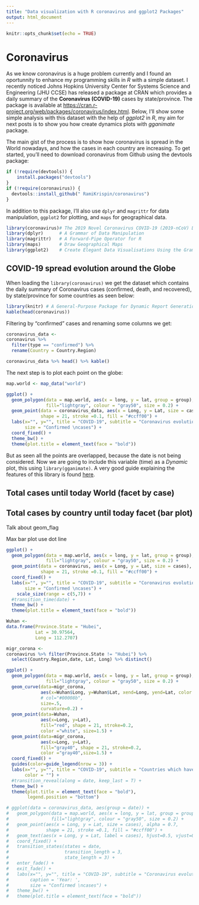 ```yaml
---
title: "Data visualization with R coronavirus and ggplot2 Packages"
output: html_document
---
```


```r
knitr::opts_chunk$set(echo = TRUE)
```

# Coronavirus

As we know coronavirus is a huge problem currently and I found an oportunnity to enhance my programming skills in *R* with a simple dataset. I recently noticed Johns Hopkins University Center for Systems Science and Engineering (JHU CCSE) has released a package at CRAN which provides a daily summary of the **Coronavirus (COVID-19)** cases by state/province. The package is available at <https://cran.r-project.org/web/packages/coronavirus/index.html>. Below, I'll show some simple analysis with this dataset with the help of *ggplot2* in *R*, my aim for next posts is to show you how create dynamics plots with *gganimate* package.

The main gist of the process is to show how coronavirus is spread in the World nowadays, and how the cases in each country are increasing. To get started, you’ll need to download coronavirus from Github using the devtools package:

```r
if (!require(devtools)) {
    install.packages("devtools")
}
if (!require(coronavirus)) {
  devtools::install_github(" RamiKrispin/coronavirus")
}
```

In addition to this package, I’ll also use `dplyr` and `magrittr` for data manipulation, `ggplot2` for plotting, and `maps` for geographical data. 

```r
library(coronavirus)# The 2019 Novel Coronavirus COVID-19 (2019-nCoV) Dataset
library(dplyr)      # A Grammar of Data Manipulation
library(magrittr)   # A Forward-Pipe Operator for R
library(maps)       # Draw Geographical Maps
library(ggplot2)    # Create Elegant Data Visualisations Using the Grammar of Graphics
```

## COVID-19 spread evolution around the Globe

When loading the `library(coronavirus)` we get the dataset which contains the daily summary of Coronavirus cases (confirmed, death, and recovered), by state/province for some countries as seen below:

```r
library(knitr) # A General-Purpose Package for Dynamic Report Generation in R
kable(head(coronavirus))
```

Filtering by "confirmed " cases and renaming some columns we get:

```r
coronavirus_data <- 
coronavirus %>% 
  filter(type == "confirmed") %>% 
  rename(Country = Country.Region)

coronavirus_data %>% head() %>% kable()
```

The next step is to plot each point on the globe:

```r
map.world <- map_data("world")

ggplot() +
  geom_polygon(data = map.world, aes(x = long, y = lat, group = group),
               fill="lightgray", colour = "gray50", size = 0.2) +
  geom_point(data = coronavirus_data, aes(x = Long, y = Lat, size = cases), 
             shape = 21, stroke =0.1, fill = "#ccff00") +
  labs(x="", y="", title = "COVID-19", subtitle = "Coronavirus evolution around the World",
       size = "Confirmed \ncases") +
  coord_fixed() +
  theme_bw() +
  theme(plot.title = element_text(face = "bold"))
```

But as seen all the points are overlapped, because the date is not being considered. Now we are going to include this variable (time) as a _Dynamic_ plot, this using `library(gganimate)`. A very good guide explaining the features of this library is found [here](https://goodekat.github.io/presentations/2019-isugg-gganimate-spooky/slides.html).

## Total cases until today World (facet by case)

## Total cases by country until today facet (bar plot)

Talk about geom_flag

Max bar plot use dot line


```r
ggplot() +
  geom_polygon(data = map.world, aes(x = long, y = lat, group = group),
               fill="lightgray", colour = "gray50", size = 0.2) +
  geom_point(data = coronavirus, aes(x = Long, y = Lat, size = cases), alpha = 0.7,
             shape = 21, stroke =0.1, fill = "#ccff00") +
  coord_fixed() +
  labs(x="", y="", title = "COVID-19", subtitle = "Coronavirus evolution around the World",
       size = "Confirmed \ncases") +
    scale_size(range = c(5,7)) +
  #transition_time(date) +
  theme_bw() +
  theme(plot.title = element_text(face = "bold"))
```

```r
Wuhan <- 
data.frame(Province.State = "Hubei",
           Lat = 30.97564,
           Long = 112.2707)

migr_corona <- 
coronavirus %>% filter(Province.State != "Hubei") %>% 
  select(Country.Region,date, Lat, Long) %>% distinct()

ggplot() +
  geom_polygon(data = map.world, aes(x = long, y = lat, group = group),
               fill="lightgray", colour = "gray50", size = 0.2) + 
  geom_curve(data=migr_corona,
             aes(x=Wuhan$Long, y=Wuhan$Lat, xend=Long, yend=Lat, color = Country.Region, group =date),
             # col="#00008b",
             size=.5,
             curvature=0.2) +
  geom_point(data=Wuhan,
             aes(x=Long, y=Lat), 
             fill="red", shape = 21, stroke=0.2,
             color ="white", size=1.5) +
  geom_point(data=migr_corona,
             aes(x=Long, y=Lat), 
             fill="gray40", shape = 21, stroke=0.2,
             color ="gray40",size=1.5) +
  coord_fixed() +
  guides(color=guide_legend(nrow = 3)) +
  labs(x="", y="", title = "COVID-19", subtitle = "Countries which have confirmed coronavirus cases",
       color = "") +
  #transition_reveal(along = date, keep_last = T) +
  theme_bw() +
  theme(plot.title = element_text(face = "bold"), 
        legend.position = "bottom")
```
```r
# ggplot(data = coronavirus_data, aes(group = date)) +
#   geom_polygon(data = map.world, aes(x = long, y = lat, group = group),
#                fill="lightgray", colour = "gray50", size = 0.2) +
#   geom_point(aes(x = Long, y = Lat, size = cases), alpha = 0.7,
#              shape = 21, stroke =0.1, fill = "#ccff00") +
#   geom_text(aes(x = Long, y = Lat, label = cases), hjust=0.5, vjust=0.2, size = 1.5) +
#   coord_fixed() +
#   transition_states(states = date,
#                     transition_length = 3,
#                     state_length = 3) +
#   enter_fade() +
#   exit_fade() +
#   labs(x="", y="", title = "COVID-19", subtitle = "Coronavirus evolution around the World",
#        caption = 'Year: ',
#        size = "Confirmed \ncases") +
#   theme_bw() +
#   theme(plot.title = element_text(face = "bold"))
```

